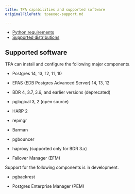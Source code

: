 ```yaml
---
title: TPA capabilities and supported software
originalFilePath: tpaexec-support.md

---
```


-   [Python requirements](python)
-   [Supported distributions](distributions)

## Supported software

TPA can install and configure the following major components.

-   Postgres 14, 13, 12, 11, 10

-   EPAS (EDB Postgres Advanced Server) 14, 13, 12

-   BDR 4, 3.7, 3.6, and earlier versions (deprecated)

-   pglogical 3, 2 (open source)

-   HARP 2

-   repmgr

-   Barman

-   pgbouncer

-   haproxy (supported only for BDR 3.x)

-   Failover Manager (EFM)

Support for the following components is in development.

-   pgbackrest

-   Postgres Enterprise Manager (PEM)
